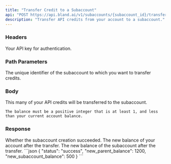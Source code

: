 ```yaml
---
title: "Transfer Credit to a Subaccount"
api: "POST https://api.bland.ai/v1/subaccounts/{subaccount_id}/transfer"
description: "Transfer API credits from your account to a subaccount."
---
```


### Headers

<ParamField header="authorization" type="string" required>
  Your API key for authentication.
</ParamField>

### Path Parameters

<ParamField path="subaccount_id" type="string" required>
    The unique identifier of the subaccount to which you want to transfer credits.
</ParamField>

### Body

<ParamField body="amount" type="integer" required>
    This many of your API credits will be transferred to the subaccount.

    The balance must be a positive integer that is at least 1, and less than your current account balance.
</ParamField>

### Response
<ResponseField name="status" type="string">
    Whether the subaccount creation succeeded.
</ResponseField>

<ResponseField name="new_parent_balance" type="number">
    The new balance of your account after the transfer.
</ResponseField>

<ResponseField name="new_subaccount_balance" type="number">
    The new balance of the subaccount after the transfer.
</ResponseField>

<ResponseExample>
```json
{
    "status": "success",
    "new_parent_balance": 1200,
    "new_subaccount_balance": 500
}
```
</ResponseExample>
